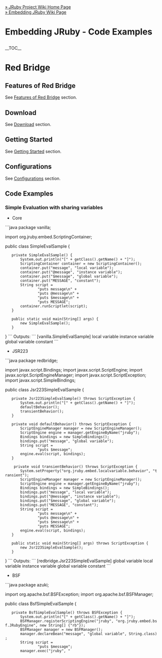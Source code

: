 [[Home|&raquo; JRuby Project Wiki Home Page]]<br/>
[[RedBridge|&raquo; Embedding JRuby Wiki Page]]
<h1>Embedding JRuby - Code Examples</h1>

__TOC__
= Red Bridge =

== Features of Red Bridge ==
See [[RedBridge#Features_of_Red_Bridge|Features of Red Bridge]] section.

== Download ==
See [[RedBridge#Download|Download]] section.

== Getting Started ==
See [[RedBridge#Getting_Started|Getting Started]] section.

== Configurations ==
See [[RedBridge#Configurations|Configurations]] section.

== Code Examples ==

=== Simple Evaluation with sharing variables ===

* Core
```java
package vanilla;

import org.jruby.embed.ScriptingContainer;

public class SimpleEvalSample {

    private SimpleEvalSample() {
        System.out.println("[" + getClass().getName() + "]");
        ScriptingContainer container = new ScriptingContainer();
        container.put("message", "local variable");
        container.put("@message", "instance variable");
        container.put("$message", "global variable");
        container.put("MESSAGE", "constant");
        String script =
                "puts message\n" +
                "puts @message\n" +
                "puts $message\n" +
                "puts MESSAGE";
        container.runScriptlet(script);
    }

    public static void main(String[] args) {
        new SimpleEvalSample();
    }
}
```
Outputs:
```
[vanilla.SimpleEvalSample]
local variable
instance variable
global variable
constant
```

*JSR223
```java
package redbridge;

import javax.script.Bindings;
import javax.script.ScriptEngine;
import javax.script.ScriptEngineManager;
import javax.script.ScriptException;
import javax.script.SimpleBindings;

public class Jsr223SimpleEvalSample {

    private Jsr223SimpleEvalSample() throws ScriptException {
        System.out.println("[" + getClass().getName() + "]");
        defaultBehavior();
        transientBehavior();
    }

    private void defaultBehavior() throws ScriptException {
        ScriptEngineManager manager = new ScriptEngineManager();
        ScriptEngine engine = manager.getEngineByName("jruby");
        Bindings bindings = new SimpleBindings();
        bindings.put("message", "global variable");
        String script =
                "puts $message";
        engine.eval(script, bindings);
    }

     private void transientBehavior() throws ScriptException {
        System.setProperty("org.jruby.embed.localvariable.behavior", "transient");
        ScriptEngineManager manager = new ScriptEngineManager();
        ScriptEngine engine = manager.getEngineByName("jruby");
        Bindings bindings = new SimpleBindings();
        bindings.put("message", "local variable");
        bindings.put("@message", "instance variable");
        bindings.put("$message", "global variable");
        bindings.put("MESSAGE", "constant");
        String script =
                "puts message\n" +
                "puts @message\n" +
                "puts $message\n" +
                "puts MESSAGE";
        engine.eval(script, bindings);
    }

    public static void main(String[] args) throws ScriptException {
        new Jsr223SimpleEvalSample();
    }
}
```
Outputs:
```
[redbridge.Jsr223SimpleEvalSample]
global variable
local variable
instance variable
global variable
constant
```

*BSF
```java
package azuki;

import org.apache.bsf.BSFException;
import org.apache.bsf.BSFManager;

public class BsfSimpleEvalSample {
    private BsfSimpleEvalSample() throws BSFException {
        System.out.println("[" + getClass().getName() + "]");
        BSFManager.registerScriptingEngine("jruby", "org.jruby.embed.bsf.JRubyEngine", new String[] {"rb"});
        BSFManager manager = new BSFManager();
        manager.declareBean("message", "global variable", String.class);
        String script =
                "puts $message";
        manager.exec("jruby", "<script>", 0, 0, script);
    }

    public static void main(String[] args) throws BSFException {
        new BsfSimpleEvalSample();
    }
}
```
Outputs:
```
[azuki.BsfSimpleEvalSample]
global variable
```

=== Persistent Local Variables ===

* Core
```java
package vanilla;

import java.util.Map;
import java.util.Set;
import org.jruby.embed.ScriptingContainer;
import org.jruby.embed.LocalVariableBehavior;

public class PersistentLocalVariableSample {

    private PersistentLocalVariableSample() {
        System.out.println("[" + getClass().getName() + "]");
        ScriptingContainer container = new ScriptingContainer(LocalVariableBehavior.PERSISTENT);
        Object ret = container.runScriptlet("x=144");
        Object ret2 = container.runScriptlet("Math.sqrt x");
        System.out.println("Square root of " + ret + " is " + ret2);

        String message = "hot Vanilla Latte at that cafe.";
        container.put("message", message);
        ret = container.runScriptlet("ret=\"You can enjoy #{message}\"");
        System.out.println(ret);

        String correction = "could have enjoyed";
        container.put("correction", correction);
        ret = container.runScriptlet("ret = ret.gsub(/can enjoy/, correction)");
        System.out.println(ret);
        
        Map m = container.getVarMap();
        Set<String> keys = container.getVarMap().keySet();
        for (String key : keys) {
            System.out.println(key + ", " + m.get(key));
        }
    }

    public static void main(String[] args) {
        new PersistentLocalVariableSample();
    }
}
```
Outputs:
```
[vanilla.PersistentLocalVariableSample]
Square root of 144 is 12.0
You can enjoy hot Vanilla Latte at that cafe.
You could have enjoyed hot Vanilla Latte at that cafe.
ret, You could have enjoyed hot Vanilla Latte at that cafe.
MANT_DIG, 53
MAX_10_EXP, 308
DIG, 15
MIN_EXP, -1021
ROUNDS, 1
correction, could have enjoyed
message, hot Vanilla Latte at that cafe.
MAX, 1.7976931348623157E308
RADIX, 2
EPSILON, 2.220446049250313E-16
MIN, 4.9E-324
MIN_10_EXP, -307
x, 144
MAX_EXP, 1024
```

* JSR223
```java
package redbridge;

import java.util.Set;
import javax.script.Bindings;
import javax.script.ScriptContext;
import javax.script.ScriptEngine;
import javax.script.ScriptEngineManager;
import javax.script.ScriptException;

public class Jsr223PersistentLocalVariableSample {

    private Jsr223PersistentLocalVariableSample() throws ScriptException {
        System.out.println("[" + getClass().getName() + "]");
        System.setProperty("org.jruby.embed.localvariable.behavior", "persistent");
        ScriptEngineManager manager = new ScriptEngineManager();
        ScriptEngine engine = manager.getEngineByName("jruby");
        Object ret = engine.eval("x=144");
        Object ret2 = engine.eval("Math.sqrt x");
        System.out.println("Square root of " + ret + " is " + ret2);

        Bindings bindings = engine.getBindings(ScriptContext.ENGINE_SCOPE);
        String message = "a red big bridge in San Francisco.";
        bindings.put("message", message);
        ret = engine.eval("ret=\"You can see #{message}\"", bindings);
        System.out.println(ret);

        bindings = engine.getBindings(ScriptContext.ENGINE_SCOPE);
        String correction = "elsewhere in the world";
        bindings.put("correction", correction);
        ret = engine.eval("ret = ret.gsub(/in San Francisco/, correction)", bindings);
        System.out.println(ret);

        Set<String> keys = bindings.keySet();
        for (String key : keys) {
            System.out.println(key + ", " + bindings.get(key));
        }
    }

    public static void main(String[] args) throws ScriptException {
        new Jsr223PersistentLocalVariableSample();
    }
}
```
Outputs:
```
[redbridge.Jsr223PersistentLocalVariableSample]
Square root of 144 is 12.0
You can see a red big bridge in San Francisco.
You can see a red big bridge elsewhere in the world.
ret, You can see a red big bridge elsewhere in the world.
MAX_10_EXP, 308
MANT_DIG, 53
DIG, 15
MIN_EXP, -1021
ROUNDS, 1
correction, elsewhere in the world
message, a red big bridge in San Francisco.
MAX, 1.7976931348623157E308
RADIX, 2
EPSILON, 2.220446049250313E-16
MIN, 4.9E-324
MIN_10_EXP, -307
x, 144
MAX_EXP, 1024
```

* BSF
```java
package azuki;

import java.util.Vector;
import org.apache.bsf.BSFException;
import org.apache.bsf.BSFManager;

public class BsfPersistentLocalVariableSample {
    private BsfPersistentLocalVariableSample() throws BSFException {
        System.out.println("[" + getClass().getName() + "]");
        BSFManager.registerScriptingEngine("jruby", "org.jruby.embed.bsf.JRubyEngine", new String[] {"rb"});
        BSFManager manager = new BSFManager();

        Object ret = manager.apply("jruby", "<script>", 0, 0, "x=144", null, null);
        Object ret2 = manager.apply("jruby", "<script>", 0, 0, "Math.sqrt x", null, null);
        System.out.println("Square root of " + ret + " is " + ret2);

        Vector paramNames = new Vector();
        Vector args = new Vector();
        paramNames.add("message");
        args.add("red small beans and often used in a form of paste.");
        ret = manager.apply("jruby", "<script>", 0, 0, "ret=\"Azuki beans are #{message}\"", paramNames, args);
        System.out.println(ret);
        paramNames.clear();
        args.clear();
        
        paramNames.add("correction");
        args.add("usually");
        ret = manager.apply("jruby", "<script>", 0, 0, "ret = ret.gsub(/often/, correction)", paramNames, args);
        System.out.println(ret);
    }

    public static void main(String[] args) throws BSFException {
        new BsfPersistentLocalVariableSample();
    }
}
```
Outputs:
```
[azuki.BsfPersistentLocalVariableSample]
Square root of 144 is 12.0
Azuki beans are red small beans and often used in a form of paste.
Azuki beans are red small beans and usually used in a form of paste.
```

=== Method Call ===

* Core
```java
package vanilla;

import org.jruby.embed.ScriptingContainer;

public class MethodCallSample {

    private MethodCallSample() {
        System.out.println("[" + getClass().getName() + "]");
        ScriptingContainer container = new ScriptingContainer();
        String script =
                "# Radioactive decay\n" +
                "def amount_after_years(q0, t)\n" +
                  "q0 * Math.exp(1.0 / $half_life * Math.log(1.0/2.0) * t)\n" +
                "end\n" +
                "def years_to_amount(q0, q)\n" +
                  "$half_life * (Math.log(q) - Math.log(q0)) / Math.log(1.0/2.0)\n" +
                "end";
        Object receiver = container.runScriptlet(script);

        container.put("$half_life", 24100); // Plutonium
        String method = "amount_after_years"; // calculates the amount left after given years
        Object[] args = new Object[2];
        args[0] = 10.0;    // initial amount is 10.0g
        args[1] = 1000;    // suppose 1000 years have passed
        Object result = container.callMethod(receiver, method, args, Double.class);
        System.out.println(args[0] + "g Plutonium to decay to " + result + "g in " + args[1] + " years");

        method = "years_to_amount"; // calculates the years to decay to a given amount
        args[0] = 10.0;    // initial amount is 10.0g
        args[1] = 1.0;     // suppose 1.0g is still there
        result = container.callMethod(receiver, method, args, Double.class);
        System.out.println(args[0] + "g Plutonium to decay to " + args[1] + "g in " + result + " years");
    }

    public static void main(String[] args) {
        new MethodCallSample();
    }
}
```
Outputs:
```
[vanilla.MethodCallSample]
10.0g Plutonium to decay to 9.716483752784367g in 1000 years
10.0g Plutonium to decay to 1.0g in 80058.46708678544 years
```

* JSR223
```java
package redbridge;

import javax.script.Invocable;
import javax.script.ScriptEngine;
import javax.script.ScriptEngineManager;
import javax.script.ScriptException;

public class Jsr223MethodCallSample {

    private Jsr223MethodCallSample() throws ScriptException, NoSuchMethodException {
        System.out.println("[" + getClass().getName() + "]");
        ScriptEngineManager manager = new ScriptEngineManager();
        ScriptEngine engine = manager.getEngineByName("jruby");
        String script =
                "# Radioactive decay\n" +
                "def amount_after_years(q0, t)\n" +
                  "q0 * Math.exp(1.0 / $half_life * Math.log(1.0/2.0) * t)\n" +
                "end\n" +
                "def years_to_amount(q0, q)\n" +
                  "$half_life * (Math.log(q) - Math.log(q0)) / Math.log(1.0/2.0)\n" +
                "end";
        Object receiver = engine.eval(script);
        
        engine.put("half_life", 5715); // Carbon
        String method = "amount_after_years"; // calculates the amount left after given years
        Object[] args = new Object[2];
        args[0] = 10.0;    // initial amount is 10.0g
        args[1] = 1000;    // suppose 1000 years have passed
        Object result = ((Invocable)engine).invokeFunction(method, args);
        System.out.println(args[0] + "g Carbon to decay to " + result + "g in " + args[1] + " years");

        method = "years_to_amount"; // calculates the years to decay to a given amount
        args[0] = 10.0;    // initial amount is 10.0g
        args[1] = 1.0;     // suppose 1.0g is still there
        result = ((Invocable)engine).invokeFunction(method, args);
        System.out.println(args[0] + "g Carbon to decay to " + args[1] + "g in " + result + " years");

    }

    public static void main(String[] args) throws ScriptException, NoSuchMethodException {
        new Jsr223MethodCallSample();
    }
}
```
Outputs:
```
[redbridge.Jsr223MethodCallSample]
10.0g Carbon to decay to 8.857809480593293g in 1000 years
10.0g Carbon to decay to 1.0g in 18984.81906228128 years
```

* BSF
```java
package azuki;

import org.apache.bsf.BSFException;
import org.apache.bsf.BSFManager;
import org.jruby.embed.bsf.JRubyEngine;

public class BsfMethodCallSample {
    private BsfMethodCallSample() throws BSFException {
        System.out.println("[" + getClass().getName() + "]");
        BSFManager.registerScriptingEngine("jruby", "org.jruby.embed.bsf.JRubyEngine", new String[] {"rb"});
        BSFManager manager = new BSFManager();
        JRubyEngine engine = (JRubyEngine) manager.loadScriptingEngine("jruby");
        String script =
                "# Radioactive decay\n" +
                "def amount_after_years(q0, t)\n" +
                  "q0 * Math.exp(1.0 / $half_life * Math.log(1.0/2.0) * t)\n" +
                "end\n" +
                "def years_to_amount(q0, q)\n" +
                  "$half_life * (Math.log(q) - Math.log(q0)) / Math.log(1.0/2.0)\n" +
                "end";
        Object receiver = manager.eval("jruby", "radioactive_decay", 0, 0, script);

        String method = "amount_after_years"; // calculates the amount left after given years
        Object[] args = new Object[2];
        args[0] = 10.0;    // initial amount is 10.0g
        args[1] = 1000;    // suppose 1000 years have passed

        // Radium
        manager.declareBean("half_life", 1599, Long.class); // the half-life of Radium is 1599
        Object result = engine.call(receiver, method, args);
        System.out.println(args[0] + "g Radium to decay to " + result + "g in " + args[1] + " years");
        
        method = "years_to_amount"; // calculates the years to decay to a given amount
        args[0] = 10.0;    // initial amount is 10.0g
        args[1] = 1.0;     // suppose 1.0g is still there
        result = engine.call(receiver, method, args);
        System.out.println(args[0] + "g Radium to decay to " + args[1] + "g in " + result + " years");
    }

    public static void main(String[] args) throws BSFException {
        new BsfMethodCallSample();
    }

}
```
Outputs:
```
[azuki.BsfMethodCallSample]
10.0g Radium to decay to 6.482441247843886g in 1000 years
10.0g Radium to decay to 1.0g in 5311.763023724893 years
```

=== Class Method Call ===
* tree_with_ivars.rb
```rb
class Tree
  attr_reader :name, :shape, :foliage, :flower
  def initialize(flower)
    @flower = flower
  end
  def to_s
    "#{name.capitalize} is a #{shape} shaped, #{foliage} tree, and blooms #{flower.color} flowers in #{flower.bloomtime}."
  end
  def update
    flower.color = @color
    flower.bloomtime = @bloomtime
  end
end

class Flower
  attr_accessor :color, :bloomtime
  def initialize
  end
end

Tree.new(Flower.new)
```

* Core
```java
package vanilla;

import org.jruby.embed.PathType;
import org.jruby.embed.ScriptingContainer;

public class ClassMethodCallSample {
    private final static String filename = "ruby/tree_with_ivars.rb";

    private ClassMethodCallSample() {
        System.out.println("[" + getClass().getName() + "]");
        ScriptingContainer container = new ScriptingContainer();
        
        Object receiver = container.runScriptlet(PathType.CLASSPATH, filename);
        container.put("@name", "cherry blossom");
        container.put("@shape", "oval");
        container.put("@foliage", "deciduous");
        container.put("@color", "pink");
        container.put("@bloomtime", "March - April");
        container.callMethod(receiver, "update", Object.class);
        System.out.println(container.callMethod(receiver, "to_s", String.class));

        container.put("@name", "cedar");
        container.put("@shape", "pyramidal");
        container.put("@foliage", "evergreen");
        container.put("@color", "nondescript");
        container.put("@bloomtime", "April - May");
        container.callMethod(receiver, "update", Object.class);
        System.out.println(container.callMethod(receiver, "to_s", String.class));
    }

    public static void main(String[] args) {
        new ClassMethodCallSample();
    }
}
```
Outputs:
```
[vanilla.ClassMethodCallSample]
Cherry blossom is a oval shaped, deciduous tree, and blooms pink flowers in March - April.
Cedar is a pyramidal shaped, evergreen tree, and blooms nondescript flowers in April - May.
```

* JSR223
```java
package redbridge;

import java.io.FileNotFoundException;
import java.io.FileReader;
import java.io.Reader;
import javax.script.Invocable;
import javax.script.ScriptEngine;
import javax.script.ScriptEngineManager;
import javax.script.ScriptException;

public class Jsr223ClassMethodCallSample {
    private final static String filename = "ruby/tree_with_ivars.rb";

    private Jsr223ClassMethodCallSample() throws ScriptException, NoSuchMethodException, FileNotFoundException {
        System.out.println("[" + getClass().getName() + "]");
        System.setProperty("org.jruby.embed.localvariable.behavior", "transient");
        ScriptEngineManager manager = new ScriptEngineManager();
        ScriptEngine engine = manager.getEngineByName("jruby");

        String basedir = System.getProperty("user.dir") + "/src";
        Reader reader = new FileReader(basedir + "/" + filename);
        Object receiver = engine.eval(reader);
        engine.put("@name", "cherry blossom");
        engine.put("@shape", "oval");
        engine.put("@foliage", "deciduous");
        engine.put("@color", "pink");
        engine.put("@bloomtime", "March - April");
        ((Invocable)engine).invokeMethod(receiver, "update");
        System.out.println(((Invocable)engine).invokeMethod(receiver, "to_s"));

        engine.put("@name", "cedar");
        engine.put("@shape", "pyramidal");
        engine.put("@foliage", "evergreen");
        engine.put("@color", "nondescript");
        engine.put("@bloomtime", "April - May");
        ((Invocable)engine).invokeMethod(receiver, "update");
        System.out.println(((Invocable)engine).invokeMethod(receiver, "to_s"));
    }

    public static void main(String[] args) throws ScriptException, NoSuchMethodException, FileNotFoundException {
        new Jsr223ClassMethodCallSample();
    }
}
```
Outputs:
```
[redbridge.Jsr223ClassMethodCallSample]
Cherry blossom is a oval shaped, deciduous tree, and blooms pink flowers in March - April.
Cedar is a pyramidal shaped, evergreen tree, and blooms nondescript flowers in April - May.
```

=== Interface Implementation ===

* Core
** Interface: vanilla.Calulable
```java
package vanilla;

import java.util.List;

public interface Calculable {
    List<Long> dimension(long base);
    Double hypotenuse(double adjacent, double opposite);
}
```

** Implementation: calculation.rb
```rb
class Calculation
  include Java::vanilla.Calculable
  def dimension(base)
    x = base + 1
    y = base + 2
    z = base - 1
    return x, y, z
  end
  def hypotenuse(adjacent, opposite)
    Math.hypot(adjacent, opposite)
  end
end
Calculation.new
```
** Interface: vanilla.FluidForce
```java
package vanilla;

public interface FluidForce {
    Double getFluidForce(double a, double b, double depth);
}
```
** Implementation: fluid_force.rb
```rb
def get_fluid_force(x, y, depth)
  area = Math::PI * x * y # ellipse
  return @w * area * depth
end
```
** Java program
```java
package vanilla;

import java.util.List;
import org.jruby.embed.PathType;
import org.jruby.embed.ScriptingContainer;

public class InterfaceImplSample {
    private final String filename1 = "ruby/calculation.rb";
    private final String filename2 = "ruby/fluid_force.rb";

    private InterfaceImplSample() {
        System.out.println("[" + getClass().getName() + "]");
        ScriptingContainer container = new ScriptingContainer();

        // implemented by a Ruby class
        Object receiver = container.runScriptlet(PathType.CLASSPATH, filename1);
        Calculable c = container.getInstance(receiver, Calculable.class);
        List<Long> xyz = c.dimension(10L);
        System.out.format("Dimensions are %d x %d x %d.\n", xyz.get(0), xyz.get(1), xyz.get(2));
        double adjacent = 3.0;
        double opposite = 4.0;
        Double hypotenuse = c.hypotenuse(adjacent, opposite);
        System.out.format("Adjacent, opposite, and hypotenuse are %.2f, %.2f, %.2f.\n",
                adjacent, opposite, hypotenuse);

        // implemented by a top level method
        container.getVarMap().clear();
        container.put("@w", 62.4); // weight-densities of water in pounds per cubic foot
        receiver = container.runScriptlet(PathType.CLASSPATH, filename2);
        FluidForce f = container.getInstance(receiver, FluidForce.class);
        double a = 2.0;
        double b = 3.0;
        double depth = 6.0;
        Double force = f.getFluidForce(a, b, depth);
        System.out.format("Water force to %.2f ft x %.2f ft ellipse in depth of %.2f ft is %.5f lb.\n",
                a, b, depth, force);

    }

    public static void main(String[] args) {
        new InterfaceImplSample();
    }
}
```
Outputs:
```
[vanilla.InterfaceImplSample]
Dimensions are 11 x 12 x 9.
Adjacent, opposite, and hypotenuse are 3.00, 4.00, 5.00.
Water force to 2.00 ft x 3.00 ft ellipse in depth of 6.00 ft is 7057.27374 lb.
```

* JSR223
** Java program
```java
package redbridge;

import java.io.FileNotFoundException;
import java.io.FileReader;
import java.util.List;
import javax.script.Bindings;
import javax.script.Invocable;
import javax.script.ScriptContext;
import javax.script.ScriptEngine;
import javax.script.ScriptEngineManager;
import javax.script.ScriptException;
import vanilla.Calculable;
import vanilla.FluidForce;

public class Jsr223GetInterfaceSample {

    private Jsr223GetInterfaceSample() throws ScriptException, FileNotFoundException {
        System.out.println("[" + getClass().getName() + "]");
        System.setProperty("org.jruby.embed.localvariable.behavior", "transient");
        ScriptEngineManager manager = new ScriptEngineManager();
        ScriptEngine engine = manager.getEngineByName("jruby");

        // implemented by a Ruby class
        String filename = System.getProperty("user.dir") + "/src/ruby/calculation.rb";
        FileReader reader = new FileReader(filename);
        Object receiver = engine.eval(reader);
        Calculable c = (Calculable)((Invocable)engine).getInterface(receiver, Calculable.class);
        List<Long> xyz = c.dimension(20L);
        System.out.format("Dimensions are %d x %d x %d.\n", xyz.get(0), xyz.get(1), xyz.get(2));
        double adjacent = 5.0;
        double opposite = 12.0;
        Double hypotenuse = c.hypotenuse(adjacent, opposite);
        System.out.format("Adjacent, opposite, and hypotenuse are %.2f, %.2f, %.2f.\n",
                adjacent, opposite, hypotenuse);

        // implemented by a top level function
        filename = System.getProperty("user.dir") + "/src/ruby/fluid_force.rb";
        reader = new FileReader(filename);
        Bindings bindings = engine.getBindings(ScriptContext.ENGINE_SCOPE);
        bindings.put("@w", 49.4); // weight-densities of ethyl alcohol in pounds per cubic foot
        engine.eval(reader, bindings);
        FluidForce f = (FluidForce)((Invocable)engine).getInterface(FluidForce.class);
        double a = 2.0;
        double b = 3.0;
        double depth = 6.0;
        Double force = f.getFluidForce(a, b, depth);
        System.out.format("Ethyl alcohol force to %.2f ft x %.2f ft ellipse in depth of %.2f ft is %.5f lb.\n",
                a, b, depth, force);
    }

    public static void main(String[] args) throws ScriptException, FileNotFoundException {
        new Jsr223GetInterfaceSample();
    }
}
```
Outputs:
```
[redbridge.Jsr223GetInterfaceSample]
Dimensions are 21 x 22 x 19.
Adjacent, opposite, and hypotenuse are 5.00, 12.00, 13.00.
Ethyl alcohol force to 2.00 ft x 3.00 ft ellipse in depth of 6.00 ft is 5587.00838 lb.
```

=== Interface Implementation with Exception and Sharing Variables ===

* Core
** Interface: vanilla.QuadraticFormula
```java
package vanilla;

import java.util.List;

public interface QuadraticFormula {
    List<Double> solve() throws RuntimeException;
}
```
** Implementation: quadratic_formula.rb
```rb
# if ax^2+bx+c=0 and b^2-4ac >=0 then
# x = (-b +/- sqrt(b^2-4ac))/2a

class QuadraticFormula
  include Java::vanilla.QuadraticFormula
  def solve()
    if $a == 0: raise RangeError end
    v = $b ** 2 - 4 * $a * $c
    if v < 0: raise RangeError end
    s0 = ((-1)*$b - Math.sqrt(v))/(2*$a)
    s1 = ((-1)*$b + Math.sqrt(v))/(2*$a)
    return s0, s1
  end
end
QuadraticFormula.new
```
** Java program
```java
package vanilla;

import java.util.List;
import org.jruby.embed.EmbedEvalUnit;
import org.jruby.embed.PathType;
import org.jruby.embed.ScriptingContainer;
import org.jruby.exceptions.RaiseException;

public class InterfaceImplSample2 {

    private final String filename = "ruby/quadratic_formula.rb";

    private InterfaceImplSample2() {
        System.out.println("[" + getClass().getName() + "]");
        ScriptingContainer container = new ScriptingContainer();
        EmbedEvalUnit unit = container.parse(PathType.CLASSPATH, filename);
        evaluate(container, unit, "x^2 + x - 6 = 0", 1.0, 1.0, -6.0);
        evaluate(container, unit, "3x^2 + 4x - 5 = 0", 3.0, 4.0, -5.0);
        evaluate(container, unit, "3x^2 + 4x + 5 = 0", 3.0, 4.0, 5.0);
        evaluate(container, unit, "2x^2 - 3x + 1 = 0", 2.0, -3.0, 1.0);
    }

    private void evaluate(ScriptingContainer container, EmbedEvalUnit unit,
            String expression, double a, double b, double c) {
        try {
            System.out.print("Solutions of " + expression + " are ");
            container.put("$a", a);
            container.put("$b", b);
            container.put("$c", c);
            Object receiver = unit.run();
            QuadraticFormula q = container.getInstance(receiver, QuadraticFormula.class);
            List<Double> solutions = q.solve();
            System.out.format("%.4f, and %.4f.\n", solutions.get(0), solutions.get(1));
        } catch (RuntimeException e) {
            if (e instanceof RaiseException) {
                if ("RangeError".equals(((RaiseException) e).getMessage())) {
                    System.out.println("complex.");
                }
            }
            e.printStackTrace();
        }
    }

    public static void main(String[] args) {
        new InterfaceImplSample2();
    }
}
```
Outputs:
```
[vanilla.InterfaceImplSample2]
Solutions of x^2 + x - 6 = 0 are -3.0000, and 2.0000.
Solutions of 3x^2 + 4x - 5 = 0 are -2.1196, and 0.7863.
Solutions of 3x^2 + 4x + 5 = 0 are complex.
ruby/quadratic_formula.rb:11:in `solve':  (RangeError)
        from :1
        ...internal jruby stack elided...
        from QuadraticFormula.solve(:1)
        from (unknown).(unknown)(:1)
Solutions of 2x^2 - 3x + 1 = 0 are 0.5000, and 1.0000.
```

=== Parse Once, Eval Many Times ===

* Core
** count_down.rb
```rb
require 'date'

def count_down_birthday
  now = DateTime.now
  year = now.year
  days = DateTime.new(year, @month, @day).yday - now.yday
  if days < 0
    this_year = DateTime.new(year, 12, 31).yday - now.yday
    next_year = DateTime.new(year + 1, @month, @day).yday
    days = this_year + next_year
  end
  return "Happy Birthday!" if days == 0
  return "You have #{days} day(s) to your next birthday!"
end
count_down_birthday
```

** Java program
```java
package vanilla;

import org.jruby.embed.EmbedEvalUnit;
import org.jruby.embed.PathType;
import org.jruby.embed.ScriptingContainer;

public class ParseOnceEvalManyTimesSample {
    private static final String filename = "ruby/count_down.rb";

    private ParseOnceEvalManyTimesSample() {
        System.out.println("[" + getClass().getName() + "]");
        ScriptingContainer container = new ScriptingContainer();
        EmbedEvalUnit unit = container.parse(PathType.CLASSPATH, filename);
        evaluate(container, unit, 10, 11);
        evaluate(container, unit, 1, 1);
        evaluate(container, unit, 12, 31);
        evaluate(container, unit, 7, 4);
    }

    private void evaluate(ScriptingContainer container, EmbedEvalUnit unit, int month, int day) {
        container.put("@month", month);
        container.put("@day", day);
        Object ret = unit.run();
        System.out.println(ret);
        container.getVarMap().clear();
    }

    public static void main(String[] args) {
        new ParseOnceEvalManyTimesSample();
    }
}
```

Outputs:
```
[vanilla.ParseOnceEvalManyTimesSample]
Happy Birthday!
You have 82 day(s) to your next birthday!
You have 81 day(s) to your next birthday!
You have 266 day(s) to your next birthday!
```

* JSR223
** Java program
```java
package redbridge;

import java.io.FileNotFoundException;
import java.io.FileReader;
import javax.script.Compilable;
import javax.script.CompiledScript;
import javax.script.ScriptContext;
import javax.script.ScriptEngine;
import javax.script.ScriptEngineManager;
import javax.script.ScriptException;

public class Jsr223CompiledScriptSample {
    private static final String filename = "src/ruby/count_down.rb";

    private Jsr223CompiledScriptSample() throws ScriptException, FileNotFoundException {
        System.out.println("[" + getClass().getName() + "]");
        System.setProperty("org.jruby.embed.localvariable.behavior", "transient");
        ScriptEngineManager manager = new ScriptEngineManager();
        ScriptEngine engine = manager.getEngineByName("jruby");
        String scriptFile = System.getProperty("user.dir") + "/" + filename;
        FileReader reader = new FileReader(scriptFile);
        CompiledScript cs = ((Compilable)engine).compile(reader);
        evaluate(engine, cs, 10, 11);
        evaluate(engine, cs, 1, 1);
        evaluate(engine, cs, 12, 31);
        evaluate(engine, cs, 7, 4);
    }

    private void evaluate(ScriptEngine engine, CompiledScript cs, int month, int day)
            throws ScriptException {
        engine.put("@month", month);
        engine.put("@day", day);
        Object ret = cs.eval();
        System.out.println(ret);
        engine.getBindings(ScriptContext.ENGINE_SCOPE).clear();
    }

    public static void main(String[] args) throws ScriptException, FileNotFoundException {
        new Jsr223CompiledScriptSample();
    }
}
```
Outputs:
```
[redbridge.Jsr223CompiledScriptSample]
Happy Birthday!
You have 82 day(s) to your next birthday!
You have 81 day(s) to your next birthday!
You have 266 day(s) to your next birthday!
```

=== Unicode Escape Support ===

```java
ScriptingContainer container = new ScriptingContainer();
Writer writer = new StringWriter();
container.setWriter(writer);
String str = "\u3053\u3093\u306b\u3061\u306f\u4e16\u754c";
container.runScriptlet("puts \"" + str + "\"");
System.out.println(writer.toString());
```

Output
```
こんにちは世界
```


== Servlet Examples ==
See [[RedBridgeServletExamples]] page.

